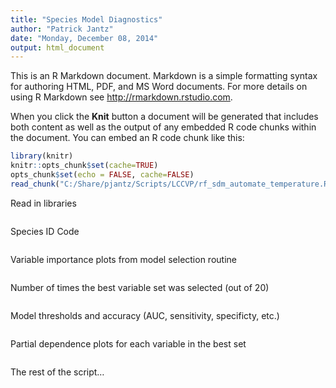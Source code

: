 ---
title: "Species Model Diagnostics"
author: "Patrick Jantz"
date: "Monday, December 08, 2014"
output: html_document
---

This is an R Markdown document. Markdown is a simple formatting syntax for authoring HTML, PDF, and MS Word documents. For more details on using R Markdown see <http://rmarkdown.rstudio.com>.

When you click the **Knit** button a document will be generated that includes both content as well as the output of any embedded R code chunks within the document. You can embed an R code chunk like this:

```{r setup, echo=FALSE, include=FALSE}
library(knitr)
knitr::opts_chunk$set(cache=TRUE)
opts_chunk$set(echo = FALSE, cache=FALSE)
read_chunk("C:/Share/pjantz/Scripts/LCCVP/rf_sdm_automate_temperature.R")
```

Read in libraries
```{r part1}
```

Species ID Code
```{r part2}
```

Variable importance plots from model selection routine
```{r part3}
```

Number of times the best variable set was selected (out of 20)
```{r part4}
```

Model thresholds and accuracy (AUC, sensitivity, specificty, etc.)
```{r part5}
```

Partial dependence plots for each variable in the best set
```{r part6}
```

The rest of the script...
```{r part7}
```
